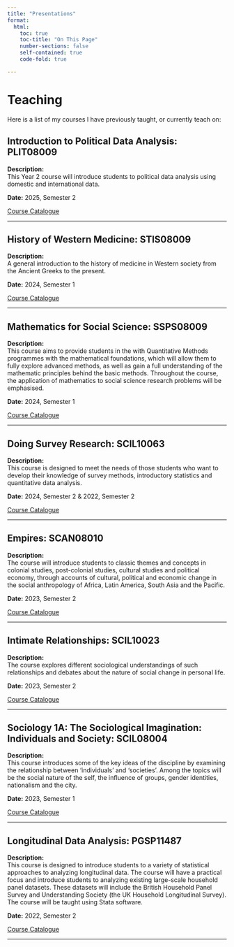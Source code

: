 ---
title: "Presentations"
format: 
  html:
    toc: true
    toc-title: "On This Page"
    number-sections: false
    self-contained: true
    code-fold: true

---
      
# Teaching
  
Here is a list of my courses I have previously taught, or currently teach on:
      
## Introduction to Political Data Analysis: PLIT08009
  
  **Description:**  
This Year 2 course will introduce students to political data analysis using domestic and international data. 

  **Date:** 2025, Semester 2
  
[Course Catalogue](http://www.drps.ed.ac.uk/16-17/dpt/cxplit08009.htm)
    
  ---
      
## History of Western Medicine: STIS08009
  
  **Description:**  
A general introduction to the history of medicine in Western society from the Ancient Greeks to the present. 

  **Date:** 2024, Semester 1
  
[Course Catalogue](http://www.drps.ed.ac.uk/20-21/dpt/cxstis08009.htm)
  
  ---
  
## Mathematics for Social Science: SSPS08009
  
  **Description:**  
This course aims to provide students in the with Quantitative Methods programmes with the mathematical foundations, which will allow them to fully explore advanced methods, as well as gain a full understanding of the mathematic principles behind the basic methods. Throughout the course, the application of mathematics to social science research problems will be emphasised. 

  **Date:** 2024, Semester 1
  
[Course Catalogue](http://www.drps.ed.ac.uk/15-16/dpt/cxssps08009.htm)

  ---
  
## Doing Survey Research: SCIL10063
  
  **Description:**  
This course is designed to meet the needs of those students who want to develop their knowledge of survey methods, introductory statistics and quantitative data analysis. 

  **Date:** 2024, Semester 2 & 2022, Semester 2
  
[Course Catalogue](http://www.drps.ed.ac.uk/17-18/dpt/cxscil10063.htm)

  ---      

## Empires: SCAN08010
  
  **Description:**  
The course will introduce students to classic themes and concepts in colonial studies, post-colonial studies, cultural studies and political economy, through accounts of cultural, political and economic change in the social anthropology of Africa, Latin America, South Asia and the Pacific. 

  **Date:** 2023, Semester 2 
  
[Course Catalogue](http://www.drps.ed.ac.uk/16-17/dpt/cxscan08010.htm)

  ---    
      
## Intimate Relationships: SCIL10023
  
  **Description:**  
The course explores different sociological understandings of such relationships and debates about the nature of social change in personal life. 

  **Date:** 2023, Semester 2 
  
[Course Catalogue](http://www.drps.ed.ac.uk/20-21/dpt/cxscil10023.htm)

  ---   
      
## Sociology 1A: The Sociological Imagination: Individuals and Society: SCIL08004
  
  **Description:**  
This course introduces some of the key ideas of the discipline by examining the relationship between 'individuals' and 'societies'. Among the topics will be the social nature of the self, the influence of groups, gender identities, nationalism and the city.

  **Date:** 2023, Semester 1 
  
[Course Catalogue](http://www.drps.ed.ac.uk/16-17/dpt/cxscil08004.htm)

  ---    

## Longitudinal Data Analysis: PGSP11487
  
  **Description:**  
This course is designed to introduce students to a variety of statistical approaches to analyzing longitudinal data. The course will have a practical focus and introduce students to analyzing existing large-scale household panel datasets. These datasets will include the British Household Panel Survey and Understanding Society (the UK Household Longitudinal Survey). The course will be taught using Stata software.

  **Date:** 2022, Semester 2 
  
[Course Catalogue](http://www.drps.ed.ac.uk/20-21/dpt/cxpgsp11487.htm)

  ---   